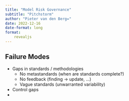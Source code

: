 ```yaml
---
title: "Model Risk Governance"
subtitle: "Pitchstorm"
author: "Pieter van den Berg="
date: 2022-12-16
date-format: long
format: 
    revealjs
---
```





## Failure Modes {.r-fit-text}

 * Gaps in standards / methodologies
   + No metastandards (when are standards complete?)
   + No feedback (finding $\rightarrow$ update,  ...)
   + Vague standards (unwarranted variability)

 * Control gaps
  + 